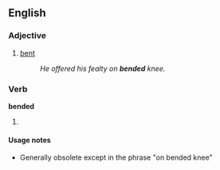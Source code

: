 ==English==

===Adjective===
{{en-adj|-}}

# {{archaic}} [[bent]]
#:''He offered his fealty on '''bended''' knee.''

===Verb===
'''bended'''

# {{archaic}}{{past of|[[bend]]}}

====Usage notes====
*Generally obsolete except in the phrase "on bended knee"